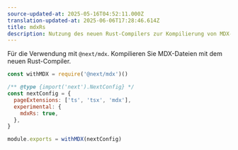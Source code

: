 ```yaml
---
source-updated-at: 2025-05-16T04:52:11.000Z
translation-updated-at: 2025-06-06T17:28:46.614Z
title: mdxRs
description: Nutzung des neuen Rust-Compilers zur Kompilierung von MDX-Dateien im App Router.
---
```


Für die Verwendung mit `@next/mdx`. Kompilieren Sie MDX-Dateien mit dem neuen Rust-Compiler.

```js filename="next.config.js"
const withMDX = require('@next/mdx')()

/** @type {import('next').NextConfig} */
const nextConfig = {
  pageExtensions: ['ts', 'tsx', 'mdx'],
  experimental: {
    mdxRs: true,
  },
}

module.exports = withMDX(nextConfig)
```